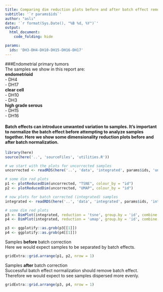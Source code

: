 ```yaml
---
title: Comparing dim reduction plots before and after batch effect removal 
subtitle: '`r params$ids`'
author: "aslı"
date: '`r format(Sys.Date(), "%B %d, %Y")`'
output: 
  html_document:
    code_folding: hide

params:
  ids: 'DH3-DH4-DH10-DH15-DH16-DH17'
---
```

###Endometrial primary tumors  
The samples we show in this report are:  
**endometrioid**  
- DH4  
- DH17  
**clear cell**  
- DH10  
- DH3  
**high grade serous**  
- DH15  
- DH16  

#### Batch effects can introduce unwanted variation to samples. It's important to normalize the batch effect before attempting to analyze samples together. Here we show some dimensionality reduction plots before and after batch normalization. 

```r

library(here)
source(here('..', 'sourceFiles', 'utilities.R'))

```

```r
# we start with the plots for uncorrected samples  
uncorrected <- readRDS(here('..', 'data', 'integrated', params$ids, 'uncorrected.rds'))

# some dim red plots 
p1 <- plotReducedDim(uncorrected, "TSNE", colour_by = "id") 
p2 <- plotReducedDim(uncorrected, "UMAP", colour_by = "id") 

```

```r
# now plots for batch corrected (integrated) samples 
integrated <- readRDS(here('..', 'data', 'integrated', params$ids, 'integrated.rds'))

# some dim red plots 
p3 <- DimPlot(integrated, reduction = 'tsne', group.by = 'id', combine = FALSE)
p4 <- DimPlot(integrated, reduction = 'umap', group.by = 'id', combine = FALSE)

p3 <- ggplotify::as.grob(p3[[1]])
p4 <- ggplotify::as.grob(p4[[1]])

```

Samples **before** batch correction  
Here we would expect samples to be separated by batch effects.  
```r

gridExtra::grid.arrange(p1, p2, nrow = 1)

```

Samples **after** batch correction  
Successful batch effect normalization should remove batch effect. Therefore we would expect to see samples dispersed more evenly. 
```r

gridExtra::grid.arrange(p3, p4, nrow = 1)

```









